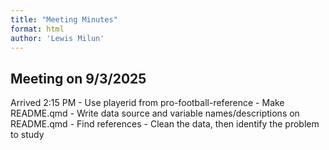 ```yaml
---
title: "Meeting Minutes"
format: html
author: 'Lewis Milun'
---
```



## Meeting on 9/3/2025

Arrived 2:15 PM
- Use playerid from pro-football-reference
- Make README.qmd
- Write data source and variable names/descriptions on README.qmd
- Find references
- Clean the data, then identify the problem to study